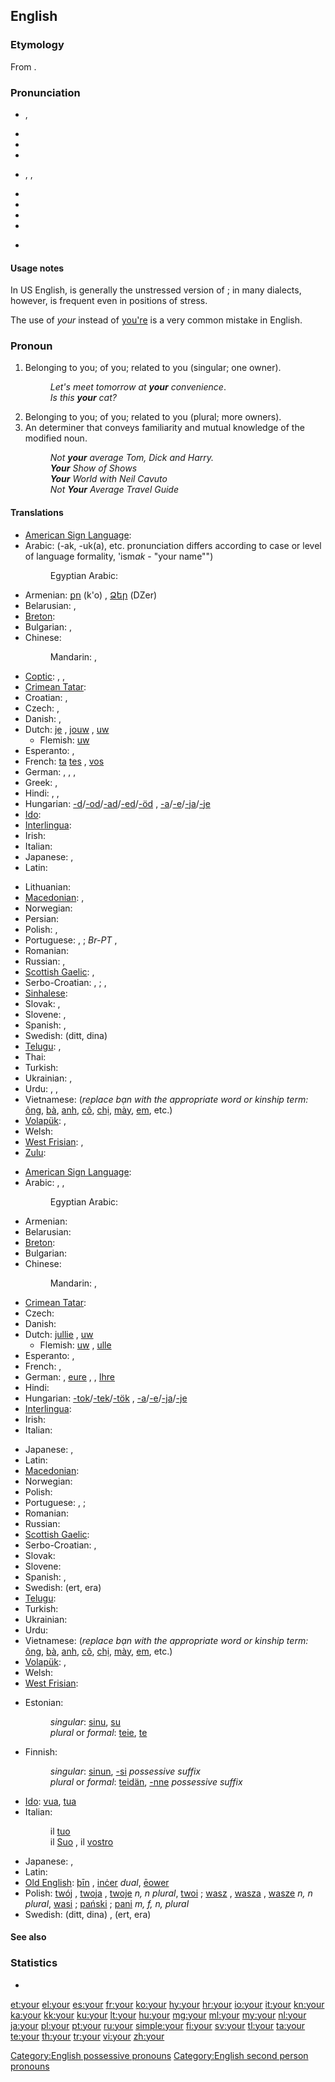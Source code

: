 ==English==
{{wikipedia}}

===Etymology===
From {{etyl|ang}} {{term|eower|ēower|lang=ang}}.

===Pronunciation===
* {{a|UK}} {{IPA|/jɔː(ɹ)/}}, {{SAMPA|/jO:(r)/}}
* {{audio|en-gb-your.ogg|Audio (RP)}}
* {{audio|En-uk-your.ogg|Audio (UK)}}
* {{rhymes|ɔː(r)}}
* {{a|US}} {{enPR|yôr}}, {{IPA|/joʊɹ/|/jɔːɹ/|/jɚ/|/jɝ/}}, {{SAMPA|/jO:r/}}
* {{audio|en-us-your.ogg|Audio (US)}}
* {{audio|en-us-your unstressed.ogg|Audio (US), unstressed}}
* {{rhymes|oʊr|ɔː(r)}}
* {{homophones|yore|you're}}
* {{homophones|yaw}} {{qualifier|in non-rhotic accents}}

====Usage notes====
In US English, {{IPAchar|/jɚ/}} is generally the unstressed version of {{IPAchar|/jɔːɹ/}}; in many dialects, however, {{IPAchar|/jɝ/}} is frequent even in positions of stress.

The use of ''your'' instead of [[you're]] is a very common mistake in English.

===Pronoun===
{{en-pron|desc=possessive}}

# Belonging to you; of you; related to you (singular; one owner).
#: ''Let's meet tomorrow at '''your''' convenience''.
#: ''Is this '''your''' cat?''
# Belonging to you; of you; related to you (plural; more owners).
# An determiner that conveys familiarity and mutual knowledge of the modified noun.
#: ''Not '''your''' average Tom, Dick and Harry.''
#: '''''Your''' Show of Shows''
#: '''''Your''' World with Neil Cavuto''
#: ''Not '''Your''' Average Travel Guide''

====Translations====
<!--IMHO, masculine singular translation should suffice; feminine and plurals should be found in the article for masculine singular. --~~~~ -->
{{trans-top|belonging to you (singular; one owner)}}
* [[American Sign Language]]: {{tø|ase|FlatB@Chesthigh-FingerUp|xs=American Sign Language}}
* Arabic: {{t-|ar|ك|alt=ـك}} (-ak, -uk(a), etc. pronunciation differs according to case or level of language formality, 'ism''ak'' - "your name"")
*: Egyptian Arabic: {{tø|arz|ك|alt=ـك|tr=-ak|sc=Arab|xs=Egyptian Arabic}}
* Armenian: [[քո]] (k'o) {{qualifier|informal}}, [[Ձեր]] (DZer) {{qualifier|informal}}
* Belarusian: {{t-|be|твой|tr=tvoj|xs=Belarusian}}, {{t-|be|ваш|tr=vaš|xs=Belarusian}} {{qualifier|formal}}
* [[Breton]]: {{t+|br|da|xs=Breton}}
* Bulgarian: {{t-|bg|твой|tr=tvoj}}, {{t-|bg|ваш|tr=vaš}} {{qualifier|formal}}
* Chinese:
*: Mandarin: {{t-|cmn|你|alt=你的|tr=nǐ-de|sc=Hani}}, {{t-|cmn|您|alt=您的|tr=nín-de|sc=Hani}} {{qualifier|formal}}
* [[Coptic]]: {{qualifier|owner is male}} {{tø|cop|ⲡⲉⲕ|m|tr=pek}}, {{tø|cop|ⲧⲉⲕ |f|tr=tek}}, {{tø|cop|ⲛⲉⲕ|m|f|p|tr=nek}}
* [[Crimean Tatar]]: {{tø|crh|seniñ|xs=Crimean Tatar}}
* Croatian: {{t+|hr|tvoj}}, {{qualifier|formal}} {{t-|hr|vaš}}
* Czech: {{t+|cs|tvůj}}, {{t+|cs|váš}} {{qualifier|formal}}
* Danish: {{t+|da|din|c}}, {{t-|da|dit|n}}
* Dutch: [[je#Dutch|je]] {{qualifier|informal}}, [[jouw]] {{qualifier|informal}}, [[uw]] {{qualifier|formal}}
** Flemish: [[uw]] {{qualifier|both formal/informal}}
* Esperanto: {{t+|eo|via|xs=Esperanto}}, {{t-|eo|viaj|xs=Esperanto}}
* French: {{t+|fr|ton|m}} [[ta#French|ta]] {{f}} [[tes#French|tes]] {{p}} {{qualifier|informal}}, {{t+|fr|votre|s}} [[vos]] {{p}} {{qualifier|formal}}
* German: {{t+|de|dein|m}}, {{t+|de|deine|f}}, {{qualifier|formal}} {{t+|de|Ihr|m}}, {{t+|de|Ihre|f}}
* Greek: {{t|el|σας }}, {{t|el|σας |n|tr=sas}}
* Hindi: {{qualifier|least formal}} {{t-|hi|तेरा|tr=terā|xs=Hindi}}, {{qualifier|formal}} {{t-|hi|आपका|tr=āpkā|xs=Hindi}}, {{qualifier|informal}} {{t-|hi|तुम्हारा|tr=tumhāra|xs=Hindi}}
* Hungarian: [[-d]]/[[-od]]/[[-ad]]/[[-ed]]/[[-öd]] {{qualifier|informal}}, [[-a]]/[[-e]]/[[-ja]]/[[-je]] {{qualifier|formal}}
* [[Ido]]: {{t+|io|vua|xs=Ido}}
* [[Interlingua]]: {{t|ia|tu}}
* Irish: {{t-|ga|do|xs=Irish}}
* Italian: {{t+|it|tuo}}
* Japanese: {{qualifier|polite}} {{t-|ja|あなたの|tr=anata-no}}, {{qualifier|familiar}} {{t|ja|きみの|tr=kimi-no}}
* Latin: {{t+|la|tuus|m}}
{{trans-mid}}
* Lithuanian: {{t+|lt|tavo|alt=tàvo|xs=Lithuanian}}
* [[Macedonian]]: {{t-|mk|твој|tr=tvoj}}, {{t-|mk|ваш|tr=vaš}} {{qualifier|formal}}
* Norwegian: {{t-|no|din}}
* Persian: {{t-|fa|ت|alt=ـت|tr=-at|xs=Persian}}
* Polish: {{t+|pl|twój}}, {{t|pl|pański}} {{qualifier|formal}}
* Portuguese: {{t+|pt|teu|m}}, {{t+|pt|tua|f}}; ''Br-PT'' {{t+|pt|seu|m}}, {{t+|pt|sua|f}}
* Romanian: {{t-|ro|tău}}
* Russian: {{t+|ru|твой|tr=tvoj}} {{qualifier|informal}}, {{t+|ru|ваш|tr=vaš}} {{qualifier|formal}}
* [[Scottish Gaelic]]: {{t-|gd|do|xs=Scottish Gaelic}} {{qualifier|informal}}, {{t+|gd|ur|xs=Scottish Gaelic}} {{qualifier|formal}}
* Serbo-Croatian: {{t|sh|твој|sc=Cyrl|xs=Serbo-Croatian}}, {{t|sh|tvoj|xs=Serbo-Croatian}}; {{t|sh|ваш|sc=Cyrl|xs=Serbo-Croatian}}, {{t|sh|vaš|xs=Serbo-Croatian}} {{qualifier|formal}}
* [[Sinhalese]]: {{t|si|ඔයාගේ|tr=oyāgē|sc=Sinh|xs=Sinhalese}}
* Slovak: {{t-|sk|tvoj}}, {{t-|sk|váš}} {{qualifier|formal}}
* Slovene: {{t+|sl|tvoj}}, {{t+|sl|vaš}} {{qualifier|formal}}
* Spanish: {{t+|es|tu|s}}, {{t+|es|su|s}}
* Swedish: {{t+|sv|din}} (ditt, dina)
* [[Telugu]]: {{qualifier|formal}} {{t|te|మీ|tr=mee}}, {{qualifier|informal}} {{t|te|నీ|tr=nee}}
* Thai: {{t|th|ของคุณ|tr=kŏng kun}}
* Turkish: {{t|tr|senin}}
* Ukrainian: {{t|uk|твій|tr=tvij|xs=Ukrainian}} {{qualifier|informal}}, {{t+|uk|ваш|tr=vaš|xs=Ukrainian}} {{qualifier|formal}}
* Urdu: {{qualifier|least formal}} {{t|ur|تیرا|tr=tera|xs=Urdu}}, {{qualifier|informal}} {{t|ur|تمہارا|tr=tumhaara|xs=Urdu}}, {{qualifier|formal}} {{t-|ur|آپ کا|tr=aap ka|xs=Urdu}}
* Vietnamese: {{t|vi|của bạn|xs=Vietnamese}} (''replace bạn with the appropriate word or kinship term:'' [[ông]], [[bà]], [[anh]], [[cô]], [[chị]], [[mày]], [[em]], etc.)
* [[Volapük]]: {{t|vo|olik}}, {{t|vo|ola}}
* Welsh: {{t|cy|dy}}
* [[West Frisian]]: {{t-|fy|dyn|xs=West Frisian}}, {{t+|fy|jo|xs=West Frisian}}
* [[Zulu]]: {{t|zu|-kho}}
{{trans-bottom}}

{{trans-top|belonging to you (plural; more owners)}}
* [[American Sign Language]]: {{tø|ase|FlatB@Chesthigh-FingerUp RoundHoriz|xs=American Sign Language}}
* Arabic: {{t-|ar|كم|m|alt=ـكم|tr=kum}} {{qualifier|most common}}, {{t-|ar|كن|f|alt=ـكن|tr=kunna}} {{qualifier|only used in very formal Arabic}}, {{t-|ar|كما|alt=ـكما|tr=kuma}} {{dual}} {{qualifier|only used in very formal Arabic}}
*: Egyptian Arabic: {{tø|arz|كو|alt=ـكو|tr=ku|sc=Arab|xs=Egyptian Arabic}}
* Armenian: {{t-|hy|ձեր|tr=dzer}}
* Belarusian: {{t-|be|ваш|tr=vaš|xs=Belarusian}}
* [[Breton]]: {{t+|br|ho|xs=Breton}}
* Bulgarian: {{t-|bg|ваш|tr=vaš}}
* Chinese:
*: Mandarin: {{t-|cmn|你們|alt=你們的|sc=Hani}}, {{t-|cmn|你们|alt=你们的|tr=nǐmen-de|sc=Hani}}
* [[Crimean Tatar]]: {{tø|crh|siziñ|xs=Crimean Tatar}}
* Czech: {{t+|cs|váš}}
* Danish: {{t|da|jeres|n|c}}
* Dutch: [[jullie]] {{qualifier|informal}}, [[uw]] {{qualifier|formal}}
** Flemish: [[uw]] {{qualifier|both formal/informal}}, [[ulle]] {{qualifier|informal}}
* Esperanto: {{t+|eo|via|xs=Esperanto}}, {{t-|eo|viaj|xs=Esperanto}}
* French: {{t+|fr|votre}}, {{t|fr|vos}}
* German: {{t+|de|euer|m}}, [[eure]] {{f}}, {{qualifier|formal}} {{t+|de|Ihr|m}}, [[Ihre]] {{f}}
* Hindi: {{t-|hi|आपका|tr=āpka|xs=Hindi}}
* Hungarian: [[-tok]]/[[-tek]]/[[-tök]] {{qualifier|informal}}, [[-a]]/[[-e]]/[[-ja]]/[[-je]] {{qualifier|formal}}
* [[Interlingua]]: {{t|ia|vostre}}
* Irish: {{t-|ga|bhur|xs=Irish}}
* Italian: {{t-|it|vostro}}
{{trans-mid}}
* Japanese: {{qualifier|polite}} {{t|ja|あなたたちの|tr=anatatachi-no}}, {{qualifier|familiar}} {{t|ja|きみたちの|tr=kimitachi-no}}
* Latin: {{t+|la|vester|m}}
* [[Macedonian]]: {{t-|mk|ваш|tr=vaš}}
* Norwegian: {{t-|no|dine}}
* Polish: {{t+|pl|wasz}}
* Portuguese: {{t+|pt|vosso|m}}, {{t+|pt|vossa|f}};
* Romanian: {{t-|ro|vostru}}
* Russian: {{t+|ru|ваш|tr=vaš}}
* [[Scottish Gaelic]]: {{t+|gd|ur|xs=Scottish Gaelic}}
* Serbo-Croatian: {{t|sh|ваш|sc=Cyrl|xs=Serbo-Croatian}}, {{t|sh|vaš|xs=Serbo-Croatian}}
* Slovak: {{t-|sk|váš}}
* Slovene: {{t+|sl|vaš}}
* Spanish: {{t-|es|vuestro|m|s}}, {{t+|es|su|m|s}}
* Swedish: {{t+|sv|er}} (ert, era)
* [[Telugu]]: {{t|te|మీ|tr=mee}}
* Turkish: {{t|tr|sizin}}
* Ukrainian: {{t+|uk|ваш|tr=vaš|xs=Ukrainian}}
* Urdu: {{t-|ur|آپ کا|tr=aap ka|xs=Urdu}}
* Vietnamese: {{t|vi|của các bạn|xs=Vietnamese}} (''replace bạn with the appropriate word or kinship term:'' [[ông]], [[bà]], [[anh]], [[cô]], [[chị]], [[mày]], [[em]], etc.)
* [[Volapük]]: {{t|vo|olsik}}, {{t|vo|olas}}
* Welsh: {{t|cy|eich}}
* [[West Frisian]]: {{t-|fy|jim|xs=West Frisian}}
{{trans-bottom}}

{{trans-top|determiner}}
{{trans-mid}}
{{trans-bottom}}

{{trans-top|belonging to you (to be sorted)}}
* Estonian:
*: ''singular'': [[sinu]], [[su]]
*: ''plural'' or ''formal'': [[teie]], [[te]]
* Finnish:
*: ''singular'': [[sinun]], [[-si]] ''possessive suffix''
*: ''plural'' or ''formal'': [[teidän]], [[-nne]] ''possessive suffix''
* [[Ido]]: [[vua]], [[tua]]
* Italian:
*: il [[tuo]] {{m}} {{qualifier|belonging to one person; informal}}
*: il [[Suo]] {{m}}, il [[vostro]] {{m}} {{qualifier|belonging to one person; formal}}
{{trans-mid}}
* Japanese: {{t-|ja|あなたの}}, {{t-|ja|君の}}
* Latin: {{t|la|tuus}}
* [[Old English]]: [[þin|þīn]] {{s}}, [[incer|inċer]] ''dual'', [[eower|ēower]] {{p}}
* Polish: [[twój]] {{m}}, [[twoja]] {{f}}, [[twoje]] ''n, n plural'', [[twoi]] {{m|p}}; [[wasz]] {{m}}, [[wasza]] {{f}}, [[wasze]] ''n, n plural'', [[wasi]] {{m|p}}; {{qualifier|formal to male}} [[pański]] {{m}}; {{qualifier|formal to female}} [[pani]] ''m, f, n, plural''
* Swedish: {{t|sv|din}} (ditt, dina) {{qualifier|singular owner}}, {{t|sv|er}} (ert, era) {{qualifier|plural owners}}
{{trans-bottom}}

====See also====
{{English personal pronouns}}

===Statistics===
* {{rank|out|into|up|57|your|any|what|do}}

[[Category:English possessive pronouns]]
[[Category:English second person pronouns]]

[[et:your]]
[[el:your]]
[[es:your]]
[[fr:your]]
[[ko:your]]
[[hy:your]]
[[hr:your]]
[[io:your]]
[[it:your]]
[[kn:your]]
[[ka:your]]
[[kk:your]]
[[ku:your]]
[[lt:your]]
[[hu:your]]
[[mg:your]]
[[ml:your]]
[[my:your]]
[[nl:your]]
[[ja:your]]
[[pl:your]]
[[pt:your]]
[[ru:your]]
[[simple:your]]
[[fi:your]]
[[sv:your]]
[[tl:your]]
[[ta:your]]
[[te:your]]
[[th:your]]
[[tr:your]]
[[vi:your]]
[[zh:your]]